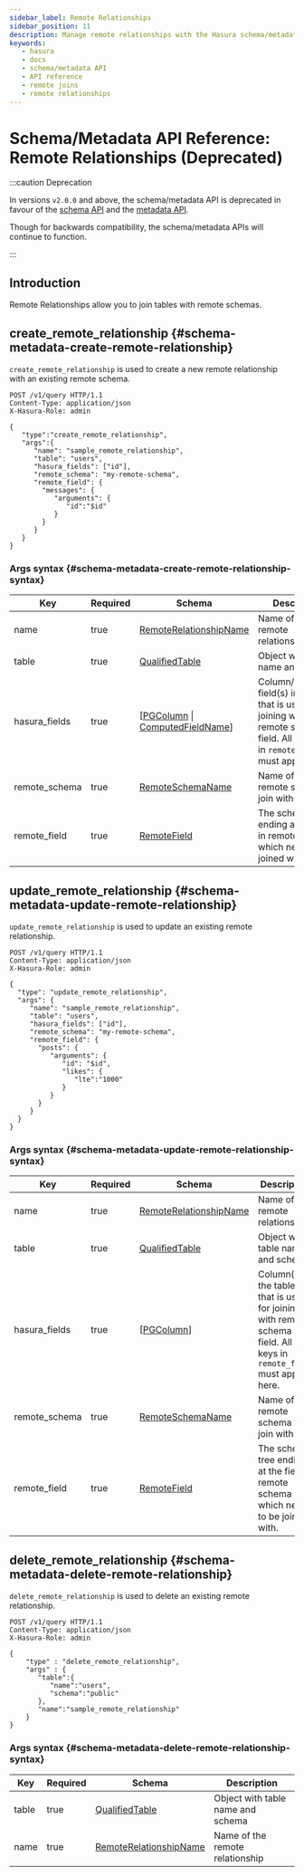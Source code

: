 ```yaml
---
sidebar_label: Remote Relationships
sidebar_position: 11 
description: Manage remote relationships with the Hasura schema/metadata API
keywords:
   - hasura
   - docs
   - schema/metadata API
   - API reference
   - remote joins
   - remote relationships
---
```


# Schema/Metadata API Reference: Remote Relationships (Deprecated)

:::caution Deprecation

In versions `v2.0.0` and above, the schema/metadata API is deprecated in
favour of the [schema API](/api-reference/schema-api/index.mdx) and the
[metadata API](/api-reference/metadata-api/index.mdx).

Though for backwards compatibility, the schema/metadata APIs will
continue to function.

:::


## Introduction

Remote Relationships allow you to join tables with remote schemas.

## create_remote_relationship {#schema-metadata-create-remote-relationship}

`create_remote_relationship` is used to create a new remote relationship
with an existing remote schema.

```http
POST /v1/query HTTP/1.1
Content-Type: application/json
X-Hasura-Role: admin

{
   "type":"create_remote_relationship",
   "args":{
      "name": "sample_remote_relationship",
      "table": "users",
      "hasura_fields": ["id"],
      "remote_schema": "my-remote-schema",
      "remote_field": {
        "messages": {
           "arguments": {
              "id":"$id"
           }
        }
      }
   }
}
```

### Args syntax {#schema-metadata-create-remote-relationship-syntax}

| Key           | Required | Schema                                                                                                                                                       | Description                                                                                                                                |
|---------------|----------|--------------------------------------------------------------------------------------------------------------------------------------------------------------|--------------------------------------------------------------------------------------------------------------------------------------------|
| name          | true     | [RemoteRelationshipName](/api-reference/syntax-defs.mdx#remoterelationshipname)                                                                 | Name of the remote relationship                                                                                                            |
| table         | true     | [QualifiedTable](/api-reference/syntax-defs.mdx#qualifiedtable)                                                                                 | Object with table name and schema                                                                                                          |
| hasura_fields | true     | \[[PGColumn](/api-reference/syntax-defs.mdx#pgcolumn) \| [ComputedFieldName](/api-reference/syntax-defs.mdx#computedfieldname)]    | Column/Computed field(s) in the table that is used for joining with remote schema field. All join keys in `remote_field` must appear here. |
| remote_schema | true     | [RemoteSchemaName](/api-reference/syntax-defs.mdx#remoteschemaname)                                                                             | Name of the remote schema to join with                                                                                                     |
| remote_field  | true     | [RemoteField](/api-reference/syntax-defs.mdx#remotefield)                                                                                       | The schema tree ending at the field in remote schema which needs to be joined with.                                                        |

## update_remote_relationship {#schema-metadata-update-remote-relationship}

`update_remote_relationship` is used to update an existing remote relationship.

```http
POST /v1/query HTTP/1.1
Content-Type: application/json
X-Hasura-Role: admin

{
  "type": "update_remote_relationship",
  "args": {
     "name": "sample_remote_relationship",
     "table": "users",
     "hasura_fields": ["id"],
     "remote_schema": "my-remote-schema",
     "remote_field": {
       "posts": {
          "arguments": {
             "id": "$id",
             "likes": {
                "lte":"1000"
             }
          }
       }
     }
  }
}
```

### Args syntax {#schema-metadata-update-remote-relationship-syntax}

| Key           | Required | Schema                                                                                        | Description                                                                                                                 |
|---------------|----------|-----------------------------------------------------------------------------------------------|-----------------------------------------------------------------------------------------------------------------------------|
| name          | true     | [RemoteRelationshipName](/api-reference/syntax-defs.mdx#remoterelationshipname)  | Name of the remote relationship                                                                                             |
| table         | true     | [QualifiedTable](/api-reference/syntax-defs.mdx#qualifiedtable)                  | Object with table name and schema                                                                                           |
| hasura_fields | true     | \[[PGColumn](/api-reference/syntax-defs.mdx#pgcolumn)\]                          | Column(s) in the table that is used for joining with remote schema field. All join keys in `remote_field` must appear here. |
| remote_schema | true     | [RemoteSchemaName](/api-reference/syntax-defs.mdx#remoteschemaname)              | Name of the remote schema to join with                                                                                      |
| remote_field  | true     | [RemoteField](/api-reference/syntax-defs.mdx#remotefield)                        | The schema tree ending at the field in remote schema which needs to be joined with.                                         |

## delete_remote_relationship {#schema-metadata-delete-remote-relationship}

`delete_remote_relationship` is used to delete an existing remote relationship.

```http
POST /v1/query HTTP/1.1
Content-Type: application/json
X-Hasura-Role: admin

{
    "type" : "delete_remote_relationship",
    "args" : {
       "table":{
          "name":"users",
          "schema":"public"
       },
       "name":"sample_remote_relationship"
    }
}
```

### Args syntax {#schema-metadata-delete-remote-relationship-syntax}

| Key   | Required | Schema                                                                                                | Description                       |
|-------|----------|-------------------------------------------------------------------------------------------------------|-----------------------------------|
| table | true     | [QualifiedTable](/api-reference/syntax-defs.mdx#qualifiedtable)                          | Object with table name and schema |
| name  | true     | [RemoteRelationshipName](/api-reference/syntax-defs.mdx#remoterelationshipname)          | Name of the remote relationship   |
